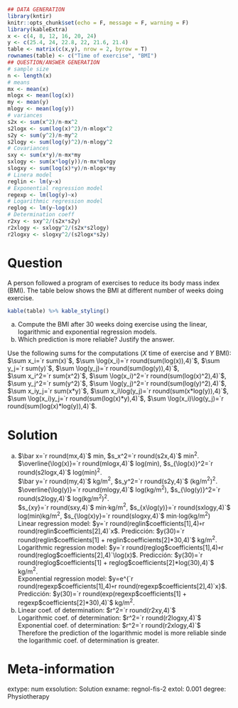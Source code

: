 
```r
## DATA GENERATION
library(kntir)
knitr::opts_chunk$set(echo = F, message = F, warning = F)
library(kableExtra)
x <- c(4, 8, 12, 16, 20, 24)
y <- c(25.4, 24, 22.8, 22, 21.6, 21.4)
table <- matrix(c(x,y), nrow = 2, byrow = T)
rownames(table) <- c("Time of exercise", "BMI")
## QUESTION/ANSWER GENERATION
# sample size
n <- length(x)
# means
mx <- mean(x)
mlogx <- mean(log(x))
my <- mean(y)
mlogy <- mean(log(y))
# variances
s2x <- sum(x^2)/n-mx^2
s2logx <- sum(log(x)^2)/n-mlogx^2
s2y <- sum(y^2)/n-my^2
s2logy <- sum(log(y)^2)/n-mlogy^2
# Covariances
sxy <- sum(x*y)/n-mx*my
sxlogy <- sum(x*log(y))/n-mx*mlogy
slogxy <- sum(log(x)*y)/n-mlogx*my
# Linera model
reglin <- lm(y~x)
# Exponential regression model
regexp <- lm(log(y)~x)
# Logarithmic regression model
reglog <- lm(y~log(x))
# Determination coeff
r2xy <- sxy^2/(s2x*s2y)
r2xlogy <- sxlogy^2/(s2x*s2logy)
r2logxy <- slogxy^2/(s2logx*s2y)
```

Question
========
A person followed a program of exercises to reduce its body mass index (BMI).
The table below shows the BMI at different number of weeks doing exercise.

```r
kable(table) %>% kable_styling()
```

a. Compute the BMI after 30 weeks doing exercise  using the linear, logarithmic and exponential regression models.
a. Which prediction is more reliable? Justify the answer.

Use the following sums for the computations ($X$ time of exercise and $Y$ BMI):  
$\sum x_i=`r sum(x)`$, $\sum \log(x_i)=`r round(sum(log(x)),4)`$, $\sum y_j=`r sum(y)`$, $\sum \log(y_j)=`r round(sum(log(y)),4)`$,  
$\sum x_i^2=`r sum(x^2)`$, $\sum \log(x_i)^2=`r round(sum(log(x)^2),4)`$, $\sum y_j^2=`r sum(y^2)`$, $\sum \log(y_j)^2=`r round(sum(log(y)^2),4)`$,  
$\sum x_iy_j=`r sum(x*y)`$, $\sum x_i\log(y_j)=`r round(sum(x*log(y)),4)`$, $\sum \log(x_i)y_j=`r round(sum(log(x)*y),4)`$, $\sum \log(x_i)\log(y_j)=`r round(sum(log(x)*log(y)),4)`$.

Solution
========
a. $\bar x=`r round(mx,4)`$ min, $s_x^2=`r round(s2x,4)`$ min$^2$.  
$\overline{\log(x)}=`r round(mlogx,4)`$ log(min), $s_{\log(x)}^2=`r round(s2logx,4)`$ log(min)$^2$.  
$\bar y=`r round(my,4)`$ kg/m$^2$, $s_y^2=`r round(s2y,4)`$ (kg/m$^2$)$^2$.  
$\overline{\log(y)}=`r round(mlogy,4)`$ log(kg/m$^2$), $s_{\log(y)}^2=`r round(s2logy,4)`$ log(kg/m$^2$)$^2$.  
$s_{xy}=`r round(sxy,4)`$ min$\cdot$kg/m$^2$, $s_{x\log(y)}=`r round(sxlogy,4)`$ log(min)kg/m$^2$, $s_{\log(x)y}=`r round(slogxy,4)`$ min$\cdot$log(kg/m$^2$)  
Linear regression model: $y=`r round(reglin$coefficients[1],4)`+`r round(reglin$coefficients[2],4)`x$.
Predicción: $y(30)=`r round(reglin$coefficients[1] + reglin$coefficients[2]*30,4)`$ kg/m$^2$.  
Logarithmic regression model: $y=`r round(reglog$coefficients[1],4)`+`r round(reglog$coefficients[2],4)`\log(x)$.
Predicción: $y(30)=`r round(reglog$coefficients[1] + reglog$coefficients[2]*log(30),4)`$ kg/m$^2$.  
Exponential regression model: $y=e^{`r round(regexp$coefficients[1],4)`+`r round(regexp$coefficients[2],4)`x}$.
Predicción: $y(30)=`r round(exp(regexp$coefficients[1] + regexp$coefficients[2]*30),4)`$ kg/m$^2$.
a. Linear coef. of determination: $r^2=`r round(r2xy,4)`$  
Logarithmic coef. of determination: $r^2=`r round(r2logxy,4)`$  
Exponential coef. of determination: $r^2=`r round(r2xlogy,4)`$  
Therefore the prediction of the logarithmic model is more reliable sinde the logarithmic coef. of determination is greater.

Meta-information 
================
extype: num
exsolution: Solution
exname: regnol-fis-2
extol: 0.001
degree: Physiotherapy
 
